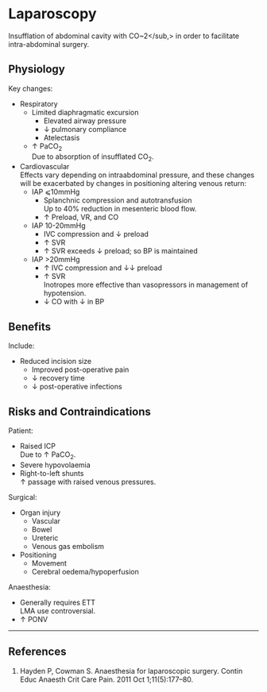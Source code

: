 # Laparoscopy


Insufflation of abdominal cavity with CO~2</sub,> in order to facilitate intra-abdominal surgery.

## Physiology

Key changes:

* Respiratory
	* Limited diaphragmatic excursion
		* Elevated airway pressure
		* ↓ pulmonary compliance
		* Atelectasis
	* ↑ PaCO~2~\
	Due to absorption of insufflated CO~2~.
* Cardiovascular\
Effects vary depending on intraabdominal pressure, and these changes will be exacerbated by changes in positioning altering venous return:
	* IAP ⩽10mmHg
		* Splanchnic compression and autotransfusion\
		Up to 40% reduction in mesenteric blood flow.
		* ↑ Preload, VR, and CO
	* IAP 10-20mmHg
		* IVC compression and ↓ preload
		* ↑ SVR
		* ↑ SVR exceeds ↓ preload; so BP is maintained
	* IAP >20mmHg
		* ↑ IVC compression and ↓↓ preload
		* ↑ SVR\
		Inotropes more effective than vasopressors in management of hypotension.
		* ↓ CO with ↓ in BP

## Benefits

Include:

* Reduced incision size
	* Improved post-operative pain
	* ↓ recovery time
	* ↓ post-operative infections


## Risks and Contraindications

Patient:

* Raised ICP\
Due to ↑ PaCO~2~.
* Severe hypovolaemia
* Right-to-left shunts\
↑ passage with raised venous pressures.


Surgical:

* Organ injury
	* Vascular
	* Bowel
	* Ureteric
	* Venous gas embolism
* Positioning
	* Movement
	* Cerebral oedema/hypoperfusion


Anaesthesia:

* Generally requires ETT\
LMA use controversial.
* ↑ PONV

---

## References

1. Hayden P, Cowman S. Anaesthesia for laparoscopic surgery. Contin Educ Anaesth Crit Care Pain. 2011 Oct 1;11(5):177–80. 
